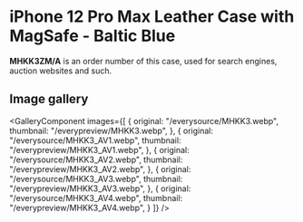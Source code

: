 
# iPhone 12 Pro Max Leather Case with MagSafe - Baltic Blue

<Callout type='info' emoji='👉🏻'>**MHKK3ZM/A** is an order number of this case, used for search engines, auction websites and such.</Callout>

## Image gallery

<GalleryComponent
    images={[
      {
        original: "/everysource/MHKK3.webp",
        thumbnail: "/everypreview/MHKK3.webp",
      },
      {
        original: "/everysource/MHKK3_AV1.webp",
        thumbnail: "/everypreview/MHKK3_AV1.webp",
      },
      {
        original: "/everysource/MHKK3_AV2.webp",
        thumbnail: "/everypreview/MHKK3_AV2.webp",
      },
      {
        original: "/everysource/MHKK3_AV3.webp",
        thumbnail: "/everypreview/MHKK3_AV3.webp",
      },
      {
        original: "/everysource/MHKK3_AV4.webp",
        thumbnail: "/everypreview/MHKK3_AV4.webp",
      }
    ]}
  />
